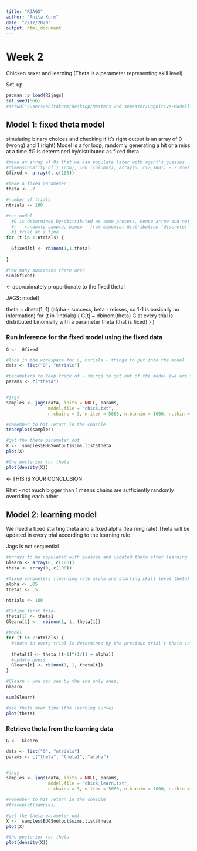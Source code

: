 ```yaml
---
title: "RJAGS"
author: "Anita Kurm"
date: "2/17/2020"
output: html_document
---
```


# Week 2 
Chicken sexer and learning (Theta is a parameter representing skill level)

Set-up
```r
pacman::p_load(R2jags)
set.seed(666)
#setwd("/Users/anitakurm/Desktop/Masters 2nd semester/Cognitive-Modelling/Module 1") 
```


## Model 1: fixed theta model
simulating binary choices and checking if it's right
output is an array of 0 (wrong) and 1 (right)
Model is a for loop, randomly generating a hit or a miss at a time
 #G is determined by/distributed as fixed theta

```r
#make an array of 0s that we can populate later with agent's guesses
#dimensionality of 1 (row), 100 (columns), array(0, c(2,100)) - 2 rows 100 columns, check ?array
Gfixed <- array(0, c(100))

#make a fixed parameter
theta <- .7

#number of trials
ntrials <- 100

#our model
  #G is determined by/distributed as some process, hence arrow and not equal sign!!
  #r - randomly sample, binom - from binomial distribution (discrete)¨
  #1 trial at a time 
for (t in 1:ntrials) {
  
  Gfixed[t] <- rbinom(1,1,theta) 
  
}

#How many successes there are?
sum(Gfixed)
```
<- approximately proportionate to the fixed theta!


JAGS: 
model{

  theta ~ dbeta(1, 1) (alpha - success, beta - misses, so 1-1 is basically no information)
  for (t in 1:ntrials) {
   G[t] ~ dbinom(theta)  G at every trial is distributed binomially with a parameter theta (that is fixed)
  }
}

### Run inference for the fixed model using the fixed data

```r
G <-  Gfixed

#look in the workspace for G, ntrials - things to put into the model
data <- list("G", "ntrials")

#parameters to keep track of - things to get out of the model (we are trying to recover parameters here)
params <- c("theta")


#jags
samples <- jags(data, inits = NULL, params,  
                model.file = "chick.txt",
                n.chains = 3, n.iter = 5000, n.burnin = 1000, n.thin = 1) #you average over the sampling chains, 3 is normal, don't go below 3

#remember to hit return in the console
traceplot(samples)

#get the theta parameter out
X <-  samples$BUGSoutput$sims.list$theta
plot(X)

#the posterior for theta
plot(density(X))
```
<- THIS IS YOUR CONCLUSION


Rhat - not much bigger than 1 means chains are sufficiently randomly overriding each other 


## Model 2: learning model
We need a fixed starting theta and a fixed alpha (learning rate)
Theta will be updated in every trial according to the learning rule

Jags is not sequential
```r
#arrays to be populated with guesses and updated theta after learning
Glearn <- array(0, c(100))
theta <- array(0, c(100))

#fixed parameters (learning rate alpha and starting skill level theta)
alpha <- .05
theta1 <- .5

ntrials <- 100

#Define first trial
theta[1] <- theta1
Glearn[1] <-  rbinom(1, 1, theta[1])

#model
for (t in 2:ntrials) {
  #theta in every trial is determined by the previous trial's theta in the power of 1 over 1+learning rate ('the learning rule')
  
  theta[t] <- theta [t-1]^(1/(1 + alpha))
  #update guess
  Glearn[t] <- rbinom(1, 1, theta[t])
}

#Glearn - you can see by the end only ones, 
Glearn

sum(Glearn)

#see theta over time (the learning curve)
plot(theta)
```


### Retrieve theta from the learning data
```r
G <-  Glearn

data <- list("G", "ntrials")
params <- c("theta", "theta1", "alpha")


#jags
samples <- jags(data, inits = NULL, params,  
                model.file = "chick_learn.txt",
                n.chains = 3, n.iter = 5000, n.burnin = 1000, n.thin = 1) #you average over the sampling chains, 3 is normal, don't go below 3

#remember to hit return in the console
#traceplot(samples)

#get the theta parameter out
X <-  samples$BUGSoutput$sims.list$theta
plot(X)

#the posterior for theta
plot(density(X))
```

